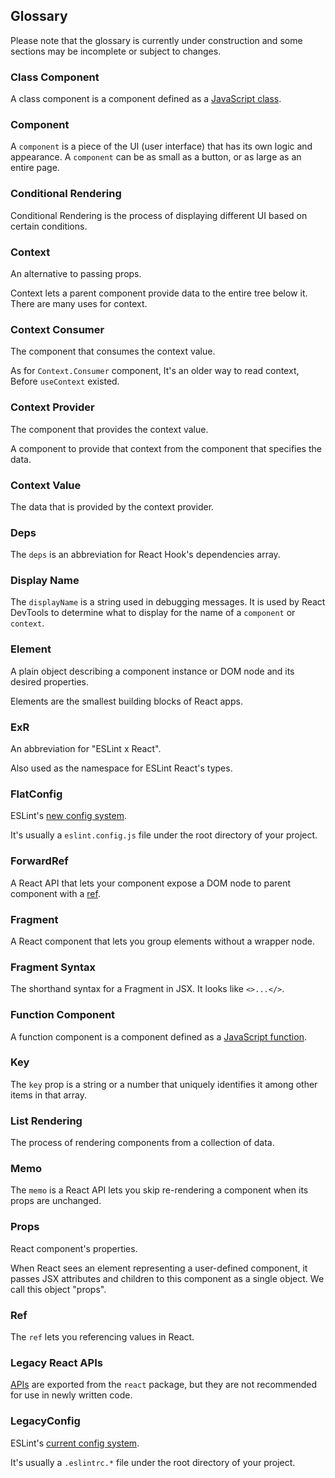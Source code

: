 
## Glossary

<Warning>
  Please note that the glossary is currently under construction and some
  sections may be incomplete or subject to changes.
</Warning>

### Class Component

A class component is a component defined as a [JavaScript class](https://developer.mozilla.org/en-US/docs/Web/JavaScript/Reference/Classes).

### Component

A `component` is a piece of the UI (user interface) that has its own logic and appearance. A `component` can be as small as a button, or as large as an entire page.

### Conditional Rendering

Conditional Rendering is the process of displaying different UI based on certain conditions.

### Context

An alternative to passing props.

Context lets a parent component provide data to the entire tree below it. There are many uses for context.

### Context Consumer

The component that consumes the context value.

As for `Context.Consumer` component, It's an older way to read context, Before `useContext` existed.

### Context Provider

The component that provides the context value.

A component to provide that context from the component that specifies the data.

### Context Value

The data that is provided by the context provider.

### Deps

The `deps` is an abbreviation for React Hook's dependencies array.

### Display Name

The `displayName` is a string used in debugging messages. It is used by React DevTools to determine what to display for the name of a `component` or `context`.

### Element

A plain object describing a component instance or DOM node and its desired properties.

Elements are the smallest building blocks of React apps.

### ExR

An abbreviation for "ESLint x React".

Also used as the namespace for ESLint React's types.

### FlatConfig

ESLint's [new config system](https://eslint.org/docs/latest/use/configure/configuration-files-new).

It's usually a `eslint.config.js` file under the root directory of your project.

### ForwardRef

A React API that lets your component expose a DOM node to parent component with a [ref](https://react.dev/learn/manipulating-the-dom-with-refs).

### Fragment

A React component that lets you group elements without a wrapper node.

### Fragment Syntax

The shorthand syntax for a Fragment in JSX. It looks like `<>...</>`.

### Function Component

A function component is a component defined as a [JavaScript function](https://developer.mozilla.org/en-US/docs/Web/JavaScript/Reference/Functions).

### Key

The `key` prop is a string or a number that uniquely identifies it among other items in that array.

### List Rendering

The process of rendering components from a collection of data.

### Memo

The `memo` is a React API lets you skip re-rendering a component when its props are unchanged.

### Props

React component's properties.

When React sees an element representing a user-defined component, it passes JSX attributes and children to this component as a single object. We call this object "props".

### Ref

The `ref` lets you referencing values in React.

### Legacy React APIs

[APIs](https://react.dev/reference/react/legacy) are exported from the `react` package, but they are not recommended for use in newly written code.

### LegacyConfig

ESLint's [current config system](https://eslint.org/docs/latest/use/configure/configuration-files).

It's usually a `.eslintrc.*` file under the root directory of your project.
